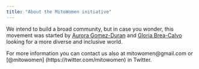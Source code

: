 ```yaml
---
title: "About the MitoWomen initiative"
---
```


We intend to build a broad community, but in case you wonder, this movement was started by [Aurora Gomez-Duran](https://twitter.com/auroradevea) and [Gloria Brea-Calvo](https://twitter.com/gloriabreacalvo) looking for a more diverse and inclusive world.

For more information you can contact us also at mitowomen@gmail.com or [@mitowomen] (https://twitter.com/mitowomen) in Twitter.
